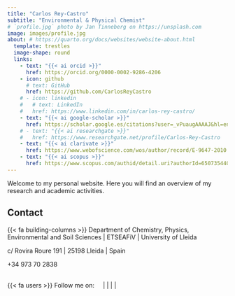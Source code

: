 ```yaml
---
title: "Carlos Rey-Castro"
subtitle: "Environmental & Physical Chemist"
# `profile.jpg` photo by Jan Tinneberg on https://unsplash.com
image: images/profile.jpg
about: # https://quarto.org/docs/websites/website-about.html
  template: trestles
  image-shape: round
  links:
    - text: "{{< ai orcid >}}"
      href: https://orcid.org/0000-0002-9286-4206
    - icon: github
      # text: GitHub
      href: https://github.com/CarlosReyCastro
    # - icon: linkedin 
    #   # text: LinkedIn
    #   href: https://www.linkedin.com/in/carlos-rey-castro/
    - text: "{{< ai google-scholar >}}"
      href: https://scholar.google.es/citations?user=_vPuaugAAAAJ&hl=en
    # - text: "{{< ai researchgate >}}"
    #   href: https://www.researchgate.net/profile/Carlos-Rey-Castro
    - text: "{{< ai clarivate >}}"
      href: https://www.webofscience.com/wos/author/record/E-9647-2010
    - text: "{{< ai scopus >}}"
      href: https://www.scopus.com/authid/detail.uri?authorId=6507354404
---
```


Welcome to my personal website. Here you will find an overview of my research and academic activities.

## Contact

{{< fa building-columns >}} Department of Chemistry, Physics, Environmental and Soil Sciences \| ETSEAFiV \| University of Lleida

<i class="bi bi-geo-alt-fill"></i> c/ Rovira Roure 191 \| 25198 Lleida \| Spain

<i class="bi bi-telephone-fill"></i> +34 973 70 2838

<i class="bi bi-envelope-at-fill"></i> <script>
var username = 'carlos.rey';
var hostname = 'udl.cat';
var linktext = username + '@' + hostname;
document.write('<a href="' + 'mail' + 'to:' + linktext + '">' + 'email address at UdL' + '</a>');
</script>
<br> <!-- Line break added here -->
{{< fa users >}} Follow me on: &nbsp;&nbsp;&nbsp;
[<i class="ai ai-researchgate ai-2x"></i>](https://www.researchgate.net/profile/Carlos-Rey-Castro) |
[<i class="bi bi-linkedin"></i>](https://www.linkedin.com/in/carlos-rey-castro/) | 
[<i class="bi bi-twitter-x"></i>](https://x.com/CarlosReyCastro) | 
[<i class="fa-brands fa-bluesky"></i>](https://bsky.app/profile/crey.bsky.social) |
[<i class="bi bi-mastodon"></i>](https://fediscience.org/@Crey)


<!-- [LinkedIn](https://www.linkedin.com/in/carlos-rey-castro/)    -->
<!-- [Research Gate](https://www.researchgate.net/profile/Carlos-Rey-Castro)   -->
<!-- [@CarlosReyCastro](https://x.com/CarlosReyCastro)   -->
<!-- [@crey.bsky.social](https://bsky.app/profile/crey.bsky.social) -->